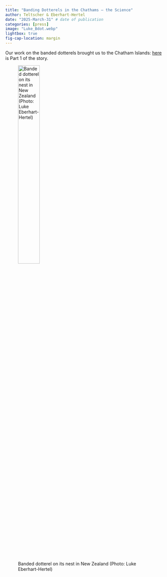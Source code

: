 ```yaml
---
title: "Banding Dotterels in the Chathams – the Science" 
author: Teltscher & Eberhart-Hertel
date: "2025-March-31" # date of publication
categories: [press]
image: "Luke_Bdot.webp"
lightbox: true
fig-cap-location: margin
---
```


Our work on the banded dotterels brought us to the Chatham Islands: [here](https://www.chathamrestorationtrust.org.nz/resources/blog-and-news/banding-dotterels-science/) is Part 1 of the story.

![Banded dotterel on its nest in New Zealand (Photo: Luke Eberhart-Hertel)](Luke_Bdot.webp){width=40%}
